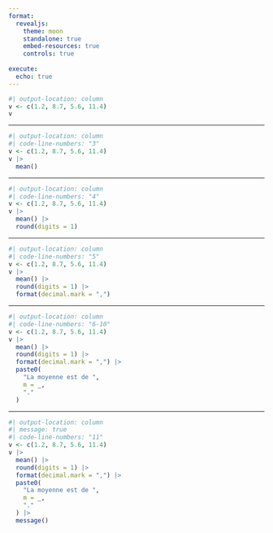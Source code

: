```yaml
---
format: 
  revealjs:
    theme: moon
    standalone: true
    embed-resources: true
    controls: true
    
execute: 
  echo: true
---
```



```r
#| output-location: column
v <- c(1.2, 8.7, 5.6, 11.4)
v
```

---

```r
#| output-location: column
#| code-line-numbers: "3"
v <- c(1.2, 8.7, 5.6, 11.4)
v |> 
  mean()
```

---

```r
#| output-location: column
#| code-line-numbers: "4"
v <- c(1.2, 8.7, 5.6, 11.4)
v |> 
  mean() |> 
  round(digits = 1)
```

---


```r
#| output-location: column
#| code-line-numbers: "5"
v <- c(1.2, 8.7, 5.6, 11.4)
v |> 
  mean() |> 
  round(digits = 1) |> 
  format(decimal.mark = ",")
```

---


```r
#| output-location: column
#| code-line-numbers: "6-10"
v <- c(1.2, 8.7, 5.6, 11.4)
v |> 
  mean() |> 
  round(digits = 1) |> 
  format(decimal.mark = ",") |> 
  paste0(
    "La moyenne est de ", 
    m = _, 
    "."
  )
```

---

```r
#| output-location: column
#| message: true
#| code-line-numbers: "11"
v <- c(1.2, 8.7, 5.6, 11.4)
v |> 
  mean() |> 
  round(digits = 1) |> 
  format(decimal.mark = ",") |> 
  paste0(
    "La moyenne est de ", 
    m = _, 
    "."
  ) |> 
  message()
```

